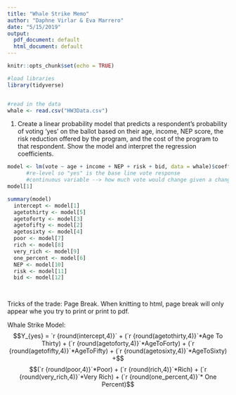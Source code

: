 ```yaml
---
title: "Whale Strike Memo"
author: "Daphne Virlar & Eva Marrero"
date: "5/15/2019"
output:
  pdf_document: default
  html_document: default
---
```


```r
knitr::opts_chunk$set(echo = TRUE)

#load libraries
library(tidyverse)


#read in the data
whale <- read.csv("HW3Data.csv")

```



1. Create a linear probability model that predicts a respondent’s probability of voting ‘yes’ on the ballot based on their age, income, NEP score, the risk reduction offered by the program, and the cost of the program to that respondent. Show the model and interpret the regression coefficients.
```r
model <- lm(vote ~ age + income + NEP + risk + bid, data = whale)$coefficients
      #re-level so "yes" is the base line vote response
      #continuous variable --> how much vote would change given a change in the coefficient
model[1]

summary(model)
  intercept <- model[1]
  agetothirty <- model[5]
  agetoforty <- model[3]
  agetofifty <- model[2]
  agetosixty <- model[4]
  poor <- model[7]
  rich <- model[8]
  very_rich <- model[9]
  one_percent <- model[6]
  NEP <- model[10]
  risk <- model[11]
  bid <- model[12]

  
```
Tricks of the trade: Page Break. When knitting to html, page break will only appear whe you try to print or print to pdf. 
<P style="page-break-before: always">


Whale Strike Model: $$Y_{yes} = `r {round(intercept,4)}` + (`r {round(agetothirty,4)}`*Age To Thirty) + (`r {round(agetoforty,4)}`*AgeToForty) + (`r {round(agetofifty,4)}`*AgeToFifty) + (`r {round(agetosixty,4)}`*AgeToSixty) +$$ 
$$(`r {round(poor,4)}`*Poor) + (`r {round(rich,4)}`*Rich) + 
(`r {round(very_rich,4)}`*Very Rich) + (`r {round(one_percent,4)}`* One Percent)$$ 
